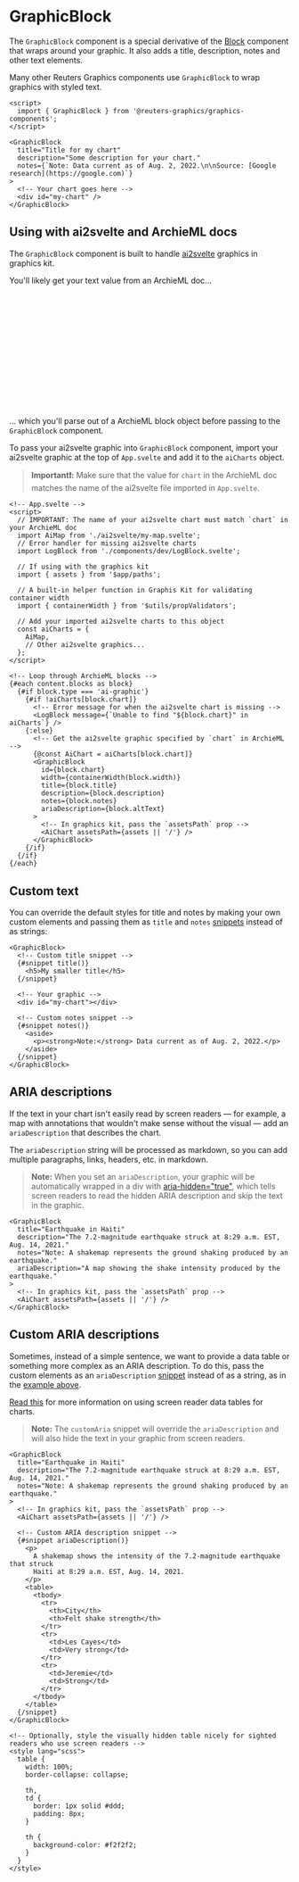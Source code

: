 

<Meta of={GraphicBlockStories} />

# GraphicBlock

The `GraphicBlock` component is a special derivative of the [Block](?path=/docs/components-page-layout-block--docs) component that wraps around your graphic. It also adds a title, description, notes and other text elements.

Many other Reuters Graphics components use `GraphicBlock` to wrap graphics with styled text.

```svelte
<script>
  import { GraphicBlock } from '@reuters-graphics/graphics-components';
</script>

<GraphicBlock
  title="Title for my chart"
  description="Some description for your chart."
  notes={`Note: Data current as of Aug. 2, 2022.\n\nSource: [Google research](https://google.com)`}
>
  <!-- Your chart goes here -->
  <div id="my-chart" />
</GraphicBlock>
```

<Canvas of={GraphicBlockStories.Demo} />

## Using with ai2svelte and ArchieML docs

The `GraphicBlock` component is built to handle [ai2svelte](https://github.com/reuters-graphics/ai2svelte) graphics in graphics kit.

You'll likely get your text value from an ArchieML doc...

```yaml
# ArchieML doc
[blocks]
type: ai-graphic
width: normal
chart: AiMap # IMPORTANT: This must match the name of the ai2svelte chart you import in App.svelte
title: Earthquake in Haiti
description: The 7.2-magnitude earthquake struck at 8:29 a.m. EST, Aug. 14, 2021.
notes: \Note: A shakemap represents the ground shaking produced by an earthquake.

\Source: USGIS
:end
altText: A map that shows the shake intensity of the earthquake, which was worst in central Haiti.
:end
[]
```

... which you'll parse out of a ArchieML block object before passing to the `GraphicBlock` component.

To pass your ai2svelte graphic into `GraphicBlock` component, import your ai2svelte graphic at the top of `App.svelte` and add it to the `aiCharts` object.

> **Important❗:** Make sure that the value for `chart` in the ArchieML doc matches the name of the ai2svelte file imported in `App.svelte`.

```svelte
<!-- App.svelte -->
<script>
  // IMPORTANT: The name of your ai2svelte chart must match `chart` in your ArchieML doc
  import AiMap from './ai2svelte/my-map.svelte';
  // Error handler for missing ai2svelte charts
  import LogBlock from './components/dev/LogBlock.svelte';

  // If using with the graphics kit
  import { assets } from '$app/paths';

  // A built-in helper function in Graphis Kit for validating container width
  import { containerWidth } from '$utils/propValidators';

  // Add your imported ai2svelte charts to this object
  const aiCharts = {
    AiMap,
    // Other ai2svelte graphics...
  };
</script>

<!-- Loop through ArchieML blocks -->
{#each content.blocks as block}
  {#if block.type === 'ai-graphic'}
    {#if !aiCharts[block.chart]}
      <!-- Error message for when the ai2svelte chart is missing -->
      <LogBlock message={`Unable to find "${block.chart}" in aiCharts`} />
    {:else}
      <!-- Get the ai2svelte graphic specified by `chart` in ArchieML -->
      {@const AiChart = aiCharts[block.chart]}
      <GraphicBlock
        id={block.chart}
        width={containerWidth(block.width)}
        title={block.title}
        description={block.description}
        notes={block.notes}
        ariaDescription={block.altText}
      >
        <!-- In graphics kit, pass the `assetsPath` prop -->
        <AiChart assetsPath={assets || '/'} />
      </GraphicBlock>
    {/if}
  {/if}
{/each}
```

<Canvas of={GraphicBlockStories.Ai2SvelteAndArchieML} />

## Custom text

You can override the default styles for title and notes by making your own custom elements and passing them as `title` and `notes` [snippets](https://svelte.dev/docs/svelte/snippet) instead of as strings:

```svelte
<GraphicBlock>
  <!-- Custom title snippet -->
  {#snippet title()}
    <h5>My smaller title</h5>
  {/snippet}

  <!-- Your graphic -->
  <div id="my-chart"></div>

  <!-- Custom notes snippet -->
  {#snippet notes()}
    <aside>
      <p><strong>Note:</strong> Data current as of Aug. 2, 2022.</p>
    </aside>
  {/snippet}
</GraphicBlock>
```

<Canvas of={GraphicBlockStories.CustomText} />

## ARIA descriptions

If the text in your chart isn't easily read by screen readers — for example, a map with annotations that wouldn't make sense without the visual — add an `ariaDescription` that describes the chart.

The `ariaDescription` string will be processed as markdown, so you can add multiple paragraphs, links, headers, etc. in markdown.

> **Note:** When you set an `ariaDescription`, your graphic will be automatically wrapped in a div with [aria-hidden="true"](https://developer.mozilla.org/en-US/docs/Web/Accessibility/ARIA/Reference/Attributes/aria-hidden), which tells screen readers to read the hidden ARIA description and skip the text in the graphic.

```svelte
<GraphicBlock
  title="Earthquake in Haiti"
  description="The 7.2-magnitude earthquake struck at 8:29 a.m. EST, Aug. 14, 2021."
  notes="Note: A shakemap represents the ground shaking produced by an earthquake."
  ariaDescription="A map showing the shake intensity produced by the earthquake."
>
  <!-- In graphics kit, pass the `assetsPath` prop -->
  <AiChart assetsPath={assets || '/'} />
</GraphicBlock>
```

<Canvas of={GraphicBlockStories.AriaDescription} />

## Custom ARIA descriptions

Sometimes, instead of a simple sentence, we want to provide a data table or something more complex as an ARIA description. To do this, pass the custom elements as an `ariaDescription` [snippet](https://svelte.dev/docs/svelte/snippet) instead of as a string, as in the [example above](?path=/docs/components-graphics-graphicblock--docs#aria-descriptions).

[Read this](https://accessibility.psu.edu/images/charts/) for more information on using screen reader data tables for charts.

> **Note:** The `customAria` snippet will override the `ariaDescription` and will also hide the text in your graphic from screen readers.

```svelte
<GraphicBlock
  title="Earthquake in Haiti"
  description="The 7.2-magnitude earthquake struck at 8:29 a.m. EST, Aug. 14, 2021."
  notes="Note: A shakemap represents the ground shaking produced by an earthquake."
>
  <!-- In graphics kit, pass the `assetsPath` prop -->
  <AiChart assetsPath={assets || '/'} />

  <!-- Custom ARIA description snippet -->
  {#snippet ariaDescription()}
    <p>
      A shakemap shows the intensity of the 7.2-magnitude earthquake that struck
      Haiti at 8:29 a.m. EST, Aug. 14, 2021.
    </p>
    <table>
      <tbody>
        <tr>
          <th>City</th>
          <th>Felt shake strength</th>
        </tr>
        <tr>
          <td>Les Cayes</td>
          <td>Very strong</td>
        </tr>
        <tr>
          <td>Jeremie</td>
          <td>Strong</td>
        </tr>
      </tbody>
    </table>
  {/snippet}
</GraphicBlock>

<!-- Optionally, style the visually hidden table nicely for sighted readers who use screen readers -->
<style lang="scss">
  table {
    width: 100%;
    border-collapse: collapse;

    th,
    td {
      border: 1px solid #ddd;
      padding: 8px;
    }

    th {
      background-color: #f2f2f2;
    }
  }
</style>
```

<Canvas of={GraphicBlockStories.CustomAriaDescription} />
